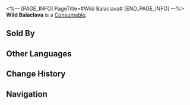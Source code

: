 <%-- [PAGE_INFO]
PageTitle=#Wild Balaclava#
[END_PAGE_INFO] --%>
{{Item Infobox
|id          = 408619
|image       = Item Wild Balaclava.png
|type        = Consumable
|invCategory = Consumables
|rarity      = 3
|effect      = Upon use, increases all allies' ATK by 40% for the next battle. When entering battle, a random character will have a 100% base chance to become afflicted with Outrage, lasting for 2 turns.
|description = This style has recently gained popularity in the fashion realm, particularly among the residents of Dreamscape. The combination of luxury and unbridled wild allure appeals to them, perhaps due to the lack of real danger in their sweet dreams.
|source1     = [[Dreamjoy Fashion Store]]
}}
{{Description|''"Beasts never remain obediently confined within their cages. They patiently wait for the best opportunity to strike."''}}
'''Wild Balaclava''' is a [[Consumable]].

==Sold By==
{{Shop Availability}}

==Other Languages==
{{Other Languages
|en   = Wild Balaclava
|zhs  = 狂野头套
|zht  = 狂野頭套
|ja   = ワイルドマスク
|ko   = 광야의 탈
|es   = Pasamontañas salvaje
|fr   = Cagoule sauvage
|ru   = Звериная маска
|th   = Wild Balaclava
|vi   = Mũ Trùm Hoang Dã
|de   = Wilde Sturmhaube
|id   = Wild Balaclava
|pt   = Balaclava Selvagem
}}

==Change History==
{{Change History|2.0}}

==Navigation==
{{Consumable Navbox}}